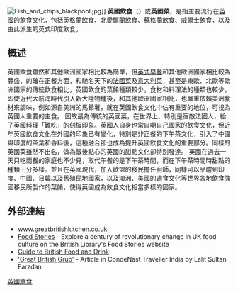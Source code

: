 {{多個問題|
{{Unreferenced|time=2017-06-07T06:05:03+00:00}}
{{Expand|time=2017-06-07T06:05:03+00:00}}
{{expert-subject}}
{{Expand language|en}}
}}
[[File:Fish_and_chips_blackpool.jpg|thumb]]]]
'''英國飲食'''（{{lang-en|British cuisine}}）或'''英國菜'''，是指主要流行在[[英國|英國]]的飲食文化，包括[[英格蘭飲食|英格蘭飲食]]、[[北愛爾蘭飲食|北愛爾蘭飲食]]、[[蘇格蘭飲食|蘇格蘭飲食]]、[[威爾士飲食|威爾士飲食]]，以及由此派生的英式印度飲食。
==概述==
英國飲食雖然和其他歐洲國家相比較為簡單，但[[英式早餐|英式早餐]]和其他歐洲國家相比較為豐盛，的確在正餐方面，和馳名天下的[[法國菜|法國菜]]及[[意大利菜|意大利菜]]，甚至是東歐、北歐等歐洲國家的傳統飲食相比，英國飲食的菜餚種類較少，食材和料理法的種類也較少，即使近代大航海時代引入新大陸物種後，和其他歐洲國家相比，也嚴重依賴美洲食材來調味，例如源自美洲的馬鈴薯，就在英國飲食文化中佔有重要的地位，可視為英國人重要的主食。
因故最為傳統的英國菜，在世界上、特別是宿敵法國人，給了英國料理「難吃」的刻板印象。英國人自身也常自嘲自己國家的飲食文化，但近年英國飲食文化在外國的印象已有變化，特別是非正餐的下午茶文化，引入了中國與印度的茶葉和香料後，這種融合卻也成為提升英國飲食文化的重要部分。同樣的英國菜雖然不出名，做為飯後點心的英國的甜點文化卻特別發達。
英國在過去一天只吃兩餐的家庭也不少見，取代午餐的是下午茶時間，而在下午茶時間時甜點的種類十分多樣。並且在英國現代，加入歐盟的移民擔任廚師，同樣可以品嚐到印度、中國、日韓以及舊殖民地國家，以及澳洲、美國的速食文化等世界各地飲食強國移民所製作的菜餚，使得英國成為飲食文化相當多樣的國家。

== 外部連結 ==
{{commons category|Cuisine of the United Kingdom}}
*[http://www.greatbritishkitchen.co.uk/ www.greatbritishkitchen.co.uk]
*[http://www.bl.uk/learning/histcitizen/foodstories/index.html Food Stories] - Explore a century of revolutionary change in UK food culture on the British Library's Food Stories website
*[http://www.foreignstudents.com/student-guide/british-culture/food-and-drink Guide to British Food and Drink]
*[http://www.cntraveller.in/content/great-british-grub 'Great British Grub'] - Article in CondeNast Traveller India by Lalit Sultan Farzdan

{{歐洲題目|飲食文化}}{{英國主題}}{{Authority control}}

[[Category:英國飲食|]]